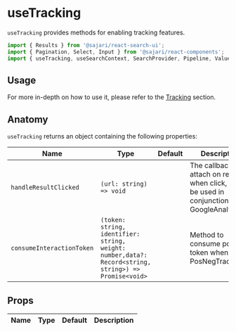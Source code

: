 
<SEO title="useTracking" description="useTracking provides methods for enabling tracking features." />

# useTracking

`useTracking` provides methods for enabling tracking features.

```js
import { Results } from '@sajari/react-search-ui';
import { Pagination, Select, Input } from '@sajari/react-components';
import { useTracking, useSearchContext, SearchProvider, Pipeline, Values } from '@sajari/react-hooks';
```

## Usage

For more in-depth on how to use it, please refer to the [Tracking](/tracking) section.

## Anatomy

`useTracking` returns an object containing the following properties:

| Name                      | Type                                                                                                 | Default | Description                                                                                      |
| ------------------------- | ---------------------------------------------------------------------------------------------------- | ------- | ------------------------------------------------------------------------------------------------ |
| `handleResultClicked`     | `(url: string) => void`                                                                              |         | The callback to attach on result when click, can be used in conjunction with GoogleAnalytics,... |
| `consumeInteractionToken` | `(token: string, identifier: string, weight: number,data?: Record<string, string>) => Promise<void>` |         | Method to consume pos/neg token when using PosNegTracking                                        |

## Props

| Name | Type | Default | Description |
| ---- | ---- | ------- | ----------- |
